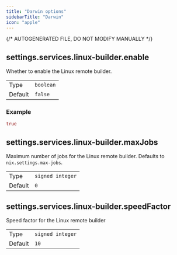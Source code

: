 ```yaml
---
title: "Darwin options"
sidebarTitle: "Darwin"
icon: "apple"
---
```

{/* AUTOGENERATED FILE, DO NOT MODIFY MANUALLY */}
## settings.services.linux-builder.enable

Whether to enable the Linux remote builder.

|     |     |
| --- | --- |
| Type | <code>boolean</code> |
| Default | <code>false</code> |
### Example
```nix
true
```


## settings.services.linux-builder.maxJobs

Maximum number of jobs for the Linux remote builder.
Defaults to `nix.settings.max-jobs`.


|     |     |
| --- | --- |
| Type | <code>signed integer</code> |
| Default | <code>0</code> |


## settings.services.linux-builder.speedFactor

Speed factor for the Linux remote builder

|     |     |
| --- | --- |
| Type | <code>signed integer</code> |
| Default | <code>10</code> |


